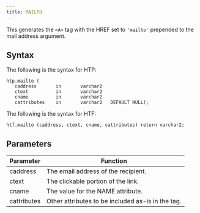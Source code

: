 ```yaml
---
title: MAILTO
---
```


This generates the `<A>` tag with the HREF set to `'mailto'` prepended to the mail address argument.

## Syntax

The following is the syntax for HTP:
```
htp.mailto (
   caddress       in       varchar2
   ctext          in       varchar2
   cname          in       varchar2
   cattributes    in       varchar2   DEFAULT NULL);
```

The following is the syntax for HTF:
```
htf.mailto (caddress, ctext, cname, cattributes) return varchar2;
```

## Parameters

| Parameter | Function |
| --------- | -------- |
| caddress | The email address of the recipient. |
| ctext | The clickable portion of the link. |
| cname | The value for the NAME attribute. |
| cattributes | Other attributes to be included as-is in the tag. |